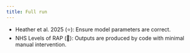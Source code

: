 ```yaml
---
title: Full run
---
```


:::{.guidelines}
* Heather et al. 2025 (⭐): Ensure model parameters are correct.
* NHS Levels of RAP (🥈): Outputs are produced by code with minimal manual intervention.
:::
